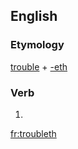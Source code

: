 ==English==

===Etymology===
[[trouble]] + [[-eth]]

===Verb===
{{head|en|verb form}}

# {{en-archaic third-person singular of|trouble}}

[[fr:troubleth]]